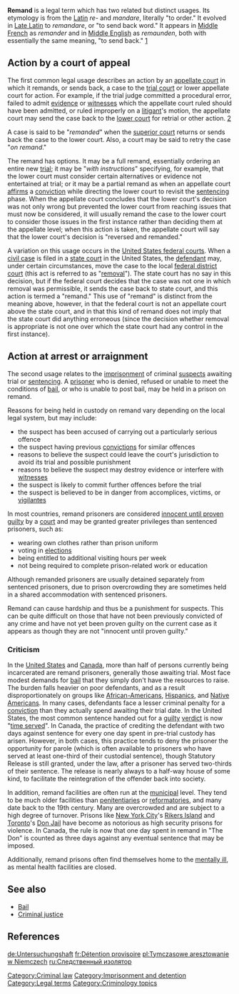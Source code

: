 <!-- Image with unknown copyright status removed: [[Image:Prison.jpg|right|thumb|250px|A [[prison]]er who is denied, refused or unable to meet the conditions of [[bail]], or who is unable to post bail, may be held in a [[prison]] on '''remand''' until their [[criminal trial]].]] -->
'''Remand''' is a legal term which has two related but distinct usages. Its etymology is from the [[Latin]] ''re-'' and ''mandare'', literally "to order." It evolved in [[Late Latin]] to ''remandare'', or "to send back word." It appears in [[Middle French]] as ''remander'' and in [[Middle English]] as ''remaunden'', both with essentially the same meaning, "to send back." [http://www.m-w.com]

== Action by a court of appeal ==

The first common legal usage describes an action by an [[appellate court]] in which it remands, or sends back, a case to the [[trial court]] or lower appellate court for action. For example, if the trial judge committed a procedural error, failed to admit [[evidence (law)|evidence]] or [[witnesses]] which the appellate court ruled should have been admitted, or ruled improperly on a [[litigant]]'s motion, the appellate court may send the case back to the [[lower court]] for retrial or other action. [http://www.thelawencyclopedia.com/term/remand]

A case is said to be "''remanded''" when the [[superior court]] returns or sends back the case to the lower court. Also, a court may be said to retry the case "''on remand''."

The remand has options. It may be a full remand, essentially ordering an entire new [[trial (law)|trial]]; it may be "''with instructions''" specifying, for example, that the lower court must consider certain alternatives or evidence not entertained at trial; or it may be a partial remand as when an appellate court [[affirm]]s a [[conviction (law)|conviction]] while directing the lower court to revisit the [[sentence (law)|sentencing]] phase. When the appellate court concludes that the lower court's decision was not only wrong but prevented the lower court from reaching issues that must now be considered, it will usually remand the case to the lower court to consider those issues in the first instance rather than deciding them at the appellate level; when this action is taken, the appellate court will say that the lower court's decision is "reversed and remanded."

A variation on this usage occurs in the [[United States federal courts]]. When a [[civil case]] is filed in a [[state court]] in the United States, the [[defendant]] may, under certain circumstances, move the case to the local [[federal district court]] (this act is referred to as "[[Removal jurisdiction|removal]]"). The state court has no say in this decision, but if the federal court decides that the case was not one in which removal was permissible, it sends the case back to state court, and this action is termed a "remand." This use of "remand" is distinct from the meaning above, however, in that the federal court is not an appellate court above the state court, and in that this kind of remand does not imply that the state court did anything erroneous (since the decision whether removal is appropriate is not one over which the state court had any control in the first instance).

== Action at arrest or arraignment ==

The second usage relates to the [[imprisonment]] of criminal [[suspect]]s awaiting trial or [[Sentence (law)|sentencing]]. A [[prison]]er who is denied, refused or unable to meet the conditions of [[bail]], or who is unable to post bail, may be held in a prison on remand.

Reasons for being held in custody on remand vary depending on the local legal system, but may include:

*the suspect has been accused of carrying out a particularly serious offence
*the suspect having previous [[conviction (law)|convictions]] for similar offences
*reasons to believe the suspect could leave the court's jurisdiction to avoid its trial and possible punishment
*reasons to believe the suspect may destroy evidence or interfere with [[witness]]es
*the suspect is likely to commit further offences before the trial
*the suspect is believed to be in danger from accomplices, victims, or [[vigilantes]]
	
In most countries, remand prisoners are considered [[innocent until proven guilty]] by a [[court]] and may be granted greater privileges than sentenced prisoners, such as: 

*wearing own clothes rather than prison uniform
*voting in [[election]]s
*being entitled to additional visiting hours per week
*not being required to complete prison-related work or education

Although remanded prisoners are usually detained separately from sentenced prisoners, due to prison overcrowding they are sometimes held in a shared accommodation with sentenced prisoners.

Remand can cause hardship and thus be a punishment for suspects.  This can be quite difficult on those that have not been previously convicted of any crime and have not yet been proven guilty on the current case as it appears as though they are not "innocent until proven guilty."

===Criticism===

In the [[United States]] and [[Canada]], more than half of persons currently being incarcerated are remand prisoners, generally those awaiting trial.  Most face modest demands for [[bail]] that they simply don't have the resources to raise.  The burden falls heavier on poor defendants, and as a result disproportionately on groups like [[African-Americans]], [[Hispanics]], and [[Native Americans in the United States|Native Americans]].  In many cases, defendants face a lesser criminal penalty for a [[conviction (law)|conviction]] than they actually spend awaiting their trial date.  In the United States, the most common sentence handed out for a [[guilt]]y [[verdict]] is now "[[time served]]".  In Canada, the practice of crediting the defendant with two days against sentence for every one day spent in pre-trial custody has arisen.  However, in both cases, this practice tends to deny the prisoner the opportunity for parole (which is often available to prisoners who have served at least one-third of their custodial sentence), though Statutory Release is still granted, under the law, after a prisoner has served two-thirds of their sentence. The release is nearly always to a half-way house of some kind, to facilitate the reintegration of the offender back into society.

In addition, remand facilities are often run at the [[municipal]] level.  They tend to be much older facilities than [[penitentiary|penitentiaries]] or [[reformatory|reformatories]], and many date back to the 19th century.  Many are overcrowded and are subject to a high degree of turnover.  Prisons like [[New York City]]'s [[Rikers Island]] and [[Toronto]]'s [[Don Jail]] have become as notorious as high security prisons for violence.  In Canada, the rule is now that one day spent in remand in "The Don" is counted as three days against any eventual sentence that may be imposed.

Additionally, remand prisons often find themselves home to the [[mentally ill]], as mental health facilities are closed.

==See also==
*[[Bail]]
*[[Criminal justice]]

==References==
<!-- Tips for referencing:

For websites, use the formatting below (date/year are when you accessed the web page):
{{Web reference | title=Title of page | work=Title of Complete Work | url=http://www.example.com | date=Month Day | year=Year}}

For Books, use:
{{Book reference | Author=Lincoln, Abraham; Grant, U. S.; & Davis, Jefferson | Title=Resolving Family Differences Peacefully | Publisher=Gettysburg: Printing Press | Year=1861 | Editor=Stephen A. Douglas | ID=ISBN 0-12-345678-9}}

For other sources, see: [[WP:CITET]]
-->
{{unreferenced}}

[[Category:Criminal law]]
[[Category:Imprisonment and detention]]
[[Category:Legal terms]]
[[Category:Criminology topics]]

[[de:Untersuchungshaft]]
[[fr:Détention provisoire]]
[[pl:Tymczasowe aresztowanie w Niemczech]]
[[ru:Следственный изолятор]]